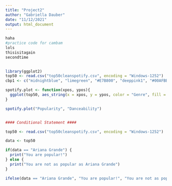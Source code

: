 ```yaml
---
title: "Project2"
author: "Gabriella Dauber"
date: "11/12/2021"
output: html_document
---
```


```r
haha
#practice code for cambam 
lols
thisisitagain
secondtime
  


```

```r
library(ggplot2)
top50 <- read.csv("top50cleanspotify.csv", encoding = "Windows-1252")
cbp1 <- c("midnightblue", "limegreen", "#E7B800", "deeppink1", "#00AFBB")

spotify.plot <- function(xpos, ypos){
  ggplot(top50, aes_string(x = xpos, y = ypos, color = "Genre", fill = "Genre")) + geom_point(size = 3) + xlab(sub("[.]", " ", xpos)) + ylab(sub("[.]", " ", ypos)) + scale_colour_manual(values=cbp1)
}

spotify.plot("Popularity", "Danceability")

```

```r


```

```r
#### Conditional Statement ####

top50 <- read.csv("top50cleanspotify.csv", encoding = "Windows-1252")

data <- top50

if(data == "Ariana Grande") {
  print("You are popular!")
} else { 
  print("You are not as popular as Ariana Grande")
}

ifelse(data == "Ariana Grande", "You are popular!", "You are not as popular as Ariana Grande")

```

